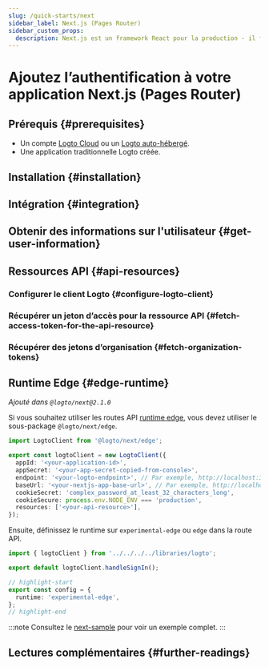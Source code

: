```yaml
---
slug: /quick-starts/next
sidebar_label: Next.js (Pages Router)
sidebar_custom_props:
  description: Next.js est un framework React pour la production - il facilite la création d'applications React fullstack et est livré avec un SSR intégré.
---
```




# Ajoutez l’authentification à votre application Next.js (Pages Router)

<GuideTip />

## Prérequis \{#prerequisites}

- Un compte [Logto Cloud](https://cloud.logto.io) ou un [Logto auto-hébergé](/introduction/set-up-logto-oss).
- Une application traditionnelle Logto créée.

## Installation \{#installation}

<Installation />

## Intégration \{#integration}

<Integration />

## Obtenir des informations sur l'utilisateur \{#get-user-information}

<GetUserInformation />

## Ressources API \{#api-resources}

<ApiResourcesDescription />

### Configurer le client Logto \{#configure-logto-client}

<ConfigApiResources />

### Récupérer un jeton d’accès pour la ressource API \{#fetch-access-token-for-the-api-resource}

<FetchAccessTokenForApiResources />

### Récupérer des jetons d’organisation \{#fetch-organization-tokens}

<FetchOrganizationTokenForUser />

## Runtime Edge \{#edge-runtime}

_Ajouté dans `@logto/next@2.1.0`_

Si vous souhaitez utiliser les routes API [runtime edge](https://nextjs.org/docs/app/building-your-application/rendering/edge-and-nodejs-runtimes), vous devez utiliser le sous-package `@logto/next/edge`.

```ts title="libraries/logto.ts"
import LogtoClient from '@logto/next/edge';

export const logtoClient = new LogtoClient({
  appId: '<your-application-id>',
  appSecret: '<your-app-secret-copied-from-console>',
  endpoint: '<your-logto-endpoint>', // Par exemple, http://localhost:3001
  baseUrl: '<your-nextjs-app-base-url>', // Par exemple, http://localhost:3000
  cookieSecret: 'complex_password_at_least_32_characters_long',
  cookieSecure: process.env.NODE_ENV === 'production',
  resources: ['<your-api-resource>'],
});
```

Ensuite, définissez le runtime sur `experimental-edge` ou `edge` dans la route API.

```ts title="pages/api/logto/sign-in.ts"
import { logtoClient } from '../../../../libraries/logto';

export default logtoClient.handleSignIn();

// highlight-start
export const config = {
  runtime: 'experimental-edge',
};
// highlight-end
```

:::note
Consultez le [next-sample](https://github.com/logto-io/js/tree/master/packages/next-sample) pour voir un exemple complet.
:::

## Lectures complémentaires \{#further-readings}

<FurtherReadings />
